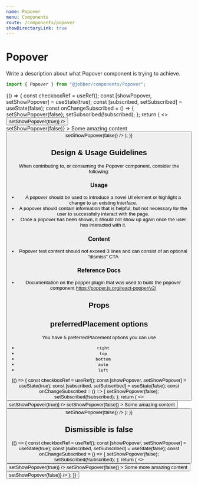 ```yaml
---
name: Popover
menu: Components
route: /components/popover
showDirectoryLink: true
---
```



# Popover

<ComponentStatus stage="pre" responsive="no" accessible="no" />

Write a description about what Popover component is trying to achieve.

```ts
import { Popover } from "@jobber/components/Popover";
```

<Playground>
  {() => {
    const checkboxRef = useRef();
    const [showPopover, setShowPopover] = useState(true);
    const [subscribed, setSubscribed] = useState(false);
    const onChangeSubscribed = () => {
      setShowPopover(false);
      setSubscribed(!subscribed);
    };
    return (
      <>
        <span ref={checkboxRef}>
          <Checkbox
            defaultChecked={true}
            label="Subscribe on marketing emails"
            checked={subscribed}
            onChange={onChangeSubscribed}
          />
        </span>
        <div>
          <Button
            label="Restart Scenario"
            onClick={() => setShowPopover(true)}
          />
        </div>
        <Popover
          attachTo={checkboxRef}
          open={showPopover}
          dismissible={true}
          preferredPlacement="right"
          onRequestClose={() => setShowPopover(false)}
        >
          <Content>Some amazing content</Content>
          <Content>
            <Button
              label="Disappear forever"
              onClick={() => setShowPopover(false)}
            />
          </Content>
        </Popover>
      </>
    );
  }}
</Playground>

<!--
  It is not necessary to include Design & Usage Guidlelines. Use this section
  to answer common questions and considerations about component usage.
-->

## Design & Usage Guidelines

When contributing to, or consuming the Popover component, consider the
following:

### Usage

- A popover should be used to introduce a novel UI element or highlight a change
  to an existing interface.
- A popover should contain information that is helpful, but not necessary for
  the user to successfully interact with the page.
- Once a popover has been shown, it should not show up again once the user has
  interacted with it.

### Content

- Popover text content should not exceed 3 lines and can consist of an optional
  "dismiss" CTA

### Reference Docs

- Documentation on the popper plugin that was used to build the popover
  component https://popper.js.org/react-popper/v2/

## Props

<Props of={Popover} />

<!--
  It is not necessary to provide an example of each prop. Use usage examples to
  highlight key features of a component or particular considerations.

  See `Button.mdx` for a good example of this.
-->

## preferredPlacement options

You have 5 preferredPlacement options you can use

- `right`
- `top`
- `bottom`
- `auto`
- `left`

<Playground>
  {() => {
    const checkboxRef = useRef();
    const [showPopover, setShowPopover] = useState(true);
    const [subscribed, setSubscribed] = useState(false);
    const onChangeSubscribed = () => {
      setShowPopover(false);
      setSubscribed(!subscribed);
    };
    return (
      <>
        <span ref={checkboxRef}>
          <Checkbox
            defaultChecked={true}
            label="Subscribe on marketing emails"
            checked={subscribed}
            onChange={onChangeSubscribed}
          />
        </span>
        <div>
          <Button
            label="Restart Scenario"
            onClick={() => setShowPopover(true)}
          />
        </div>
        <Popover
          attachTo={checkboxRef}
          open={showPopover}
          dismissible={true}
          preferredPlacement="top"
          onRequestClose={() => setShowPopover(false)}
        >
          <Content>Some amazing content</Content>
          <Content>
            <Button
              label="Disappear forever"
              onClick={() => setShowPopover(false)}
            />
          </Content>
        </Popover>
      </>
    );
  }}
</Playground>

## Dismissible is false

<Playground>
  {() => {
    const checkboxRef = useRef();
    const [showPopover, setShowPopover] = useState(true);
    const [subscribed, setSubscribed] = useState(false);
    const onChangeSubscribed = () => {
      setShowPopover(false);
      setSubscribed(!subscribed);
    };
    return (
      <>
        <span ref={checkboxRef}>
          <Checkbox
            defaultChecked={true}
            label="Subscribe on marketing emails"
            checked={subscribed}
            onChange={onChangeSubscribed}
          />
        </span>
        <div>
          <Button
            label="Restart Scenario"
            onClick={() => setShowPopover(true)}
          />
        </div>
        <Popover
          attachTo={checkboxRef}
          open={showPopover}
          dismissible={false}
          preferredPlacement="right"
          onRequestClose={() => setShowPopover(false)}
        >
          <Content>Some more amazing content</Content>
          <Content>
            <Button
              label="Disappear forever"
              onClick={() => setShowPopover(false)}
            />
          </Content>
        </Popover>
      </>
    );
  }}
</Playground>
